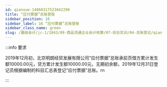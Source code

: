 ```yaml
---
id: qianxue-14060317523842290
title: “应付票据”总账登账
sidebar_position: 16
sidebar_label: 16 “应付票据”总账登账
sidebar_class_name: green
slug: /基础会计/jc-1/1043/09-商品流通企业会计核算/07-综合实训/04-总账登记/qianxue-14060316483427032/qianxue-14060317523842290/“应付票据”总账登账
---
```


:::info 要求

2019年12月初，北京明朗经贸发展有限公司“应付票据”总账承前页借方累计发生额10000.00元，贷方累计发生额10000.00元，无期初余额，2019年12月31日登记员根据编制的科目汇总表登记“应付票据”总账。rn

:::
